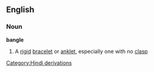 ==English==
===Noun===
{{wikipedia}}
'''bangle'''
#A [[rigid]] [[bracelet]] or [[anklet]], especially one with no [[clasp]]
[[Category:Hindi derivations]]